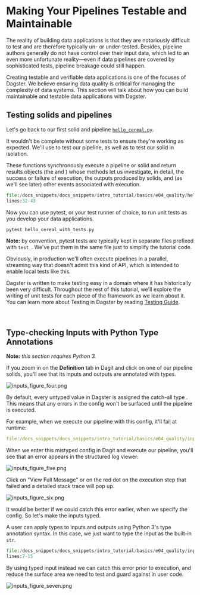 
<DynamicMetaTags
  title="Making Your Pipelines Testable and Maintainable | Dagster"
  description="Dagster is a system for building modern data applications."
/>


# Making Your Pipelines Testable and Maintainable

<CodeReferenceLink filePath="examples/docs_snippets/docs_snippets/intro_tutorial/basics/e04_quality/" />

The reality of building data applications is that they are notoriously difficult to test and are
therefore typically un- or under-tested. Besides, pipeline authors generally do not have control
over their input data, which led to an even more unfortunate reality&mdash;even if data pipelines are
covered by sophisticated tests, pipeline breakage could still happen.

Creating testable and verifiable data applications is one of the focuses of Dagster. We believe
ensuring data quality is critical for managing the complexity of data systems. This section will
talk about how you can build maintainable and testable data applications with Dagster.

## Testing solids and pipelines

Let's go back to our first solid and pipeline [`hello_cereal.py`](#execute-our-first-pipeline).

It wouldn't be complete without some tests to ensure they're working as expected. We'll use <PyObject module="dagster" object="execute_pipeline" displayText="execute_pipeline()" />
to test our pipeline, as well as <PyObject module="dagster" object="execute_solid" displayText="execute_solid()" />
to test our solid in isolation.

These functions synchronously execute a pipeline or solid and return results objects (the <PyObject
module="dagster" object="SolidExecutionResult" /> and <PyObject module="dagster"
object="PipelineExecutionResult" />) whose methods let us investigate, in detail, the success or
failure of execution, the outputs produced by solids, and (as we'll see later) other events
associated with execution.

```python literalinclude showLines startLine=32 caption=hello_cereal.py
file:/docs_snippets/docs_snippets/intro_tutorial/basics/e04_quality/hello_cereal_with_tests.py
lines:32-43
```

Now you can use pytest, or your test runner of choice, to run unit tests as you develop your data
applications.

```bash
pytest hello_cereal_with_tests.py
```

**Note:** by convention, pytest tests are typically kept in separate files prefixed with `test_`.
We've put them in the same file just to simplify the tutorial code.

Obviously, in production we'll often execute pipelines in a parallel, streaming way that doesn't
admit this kind of API, which is intended to enable local tests like this.

Dagster is written to make testing easy in a domain where it has historically been very difficult.
Throughout the rest of this tutorial, we'll explore the writing of unit tests for each piece of the
framework as we learn about it. You can learn more about Testing in Dagster by reading [Testing
Guide](/learn/guides/testing/testing).

<br />

## Type-checking Inputs with Python Type Annotations

**Note:** _this section requires Python 3._

If you zoom in on the **Definition** tab in Dagit and click on one of our pipeline solids, you'll
see that its inputs and outputs are annotated with types.

![inputs_figure_four.png](/assets/images/tutorial/inputs_figure_four.png)

By default, every untyped value in Dagster is assigned the catch-all type <PyObject module="dagster" object="Any" />.
This means that any errors in the config won't be surfaced until the pipeline
is executed.

For example, when we execute our pipeline with this config, it'll fail at runtime:

```YAML literalinclude caption=inputs_env_bad.yaml
file:/docs_snippets/docs_snippets/intro_tutorial/basics/e04_quality/inputs_env_bad.yaml
```

When we enter this mistyped config in Dagit and execute our pipeline, you'll see that an error
appears in the structured log viewer:

![inputs_figure_five.png](/assets/images/tutorial/inputs_figure_five.png)

Click on "View Full Message" or on the red dot on the execution step that failed and a detailed
stack trace will pop up.

![inputs_figure_six.png](/assets/images/tutorial/inputs_figure_six.png)

It would be better if we could catch this error earlier, when we specify the config. So let's make
the inputs typed.

A user can apply types to inputs and outputs using Python 3's type annotation syntax. In this case,
we just want to type the input as the built-in `str`.

```python literalinclude showLines startLine=7 emphasize-lines=2 caption=inputs_typed.py
file:/docs_snippets/docs_snippets/intro_tutorial/basics/e04_quality/inputs_typed.py
lines:7-15
```

By using typed input instead we can catch this error prior to execution, and reduce the surface area
we need to test and guard against in user code.

![inputs_figure_seven.png](/assets/images/tutorial/inputs_figure_seven.png)

<br />
